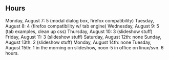 ==Hours==

Monday, August 7: 5 (modal dialog box, firefox compatibility)
Tuesday, August 8: 4 (firefox compatibility w/ tab engine)
Wednesday, August 9: 5 (tab examples, clean up css)
Thursday, August 10: 3 (slideshow stuff)
Friday, August 11: 3 (slideshow stuff)
Saturday, August 12th: none
Sunday, August 13th: 2 (slideshow stuff)
Monday, August 14th: none
Tuesday, August 15th: 1 in the morning on slideshow, noon-5 in office on linux/svn.  6 hours.